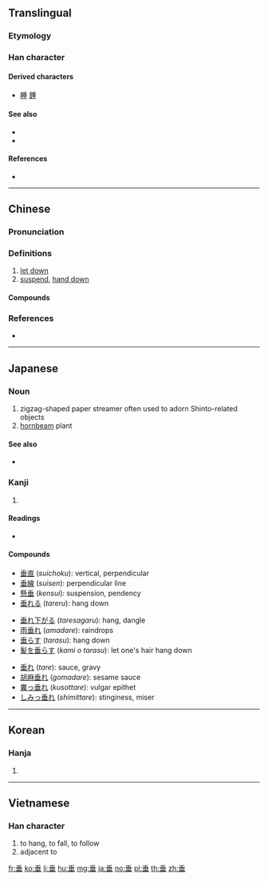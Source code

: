 {{character info/new}}
{{also|埀}}
==Translingual==
{{stroke order|type=animate}}
===Etymology===
{{Han etyl}}

===Han character===
{{Han char|rn=32|rad=土|as=05|sn=8|four=20104|canj=HJTM}}

====Derived characters====
* [[睡]] [[錘]]

====See also====
* {{l|mul|乗}} <!-- graphically similar, similar etymology -->
* {{l|mul|重}} <!-- graphically similar, can be confused in compounds -->

====References====
* {{Han ref|kx=0227.160|dkj=05012|dj=0463.020|hdz=10432.050|uh=5782|ud=22402|bh=ABAB|bd=43947}}

----

==Chinese==
{{zh-forms}}

===Pronunciation===
{{zh-pron
|m=chuí
|c=seoi4
|mn=sôe/sûi/sê
|mn_note=sôe - vernacular, sûi - literary
|mc=y
|oc=y
|cat=v
}}

===Definitions===
{{zh-hanzi}}

# [[let down]]
# [[suspend]], [[hand down]]

====Compounds====
{{zh-der|垂愛|垂成|垂垂|垂釣|垂範|垂掛|垂花門|垂絕|垂老|垂淚|垂憐|垂簾聽政|垂柳|垂落|垂暮|垂念|垂盼|垂泣|垂青|垂示|垂手|垂首|垂死|垂體|垂涕|垂髫|垂頭喪氣|垂亡|垂危|垂問|垂涎|垂線|垂懸|垂詢|垂楊柳|垂衣拱手|垂直|垂直帶|垂直關係|垂直貿易|垂直起落飛機|垂直尾翼|下垂|並垂不朽|事敗垂成|低垂|公垂線|創業垂統|功垂竹帛|功墮垂成|功敗垂成|北垂|南垂|厄利垂亞|名垂不朽|名垂後世|名垂竹帛|名垂罔極|名垂青史|四垂|坐不垂堂|垂下|垂名|垂名竹帛|垂命|垂堂|垂察|垂心|垂憫|垂手可得|垂手而得|垂手過膝|垂披|垂拱|垂拱而治|垂教|垂於將來|垂棘|垂楊|垂橐|垂櫜|垂死掙扎|垂涎三尺|垂涎欲滴|垂照|垂璧|垂白|垂白上僂|垂白之親|垂直線|垂直起飛|垂直距離|垂直面|垂簾|垂統|垂絲|垂綸|垂線足|垂翅|垂聽|垂裕後昆|垂足|垂鑒|垂陰|垂露|垂面|垂頭|垂頭拱手|垂頭搨翼|垂首喪氣|垂馨千祀|垂髮|夜幕低垂|奄奄垂絕|德垂後裔|愴然垂首|懷金垂紫|懸壅垂|懸針垂露|披垂|拖紫垂青|拱手垂裳|敗於垂成|染指垂涎|永垂不朽|海立雲垂|涕淚交垂|獨垂青盼|眉垂目合|綈袍垂愛|綠楊垂柳|羊裘垂釣|耳垂|聯垂|胃下垂|腦下垂體|舯垂|艉垂標|艏垂標|西垂|邥垂|鉛垂線|飛蠅垂珠|饞涎欲垂|鳴琴垂拱}}

===References===
* {{R:nan:thcwdq}}

{{zh-cat|Intermediate}}

----

==Japanese==

===Noun===
{{ja-noun|しで}}

# zigzag-shaped paper streamer often used to adorn Shinto-related objects
# [[hornbeam]] plant

====See also====
* {{l|ja|四手}}

===Kanji===
{{ja-kanji|grade=6|rs=土05}}

# {{defn|lang=ja|sort=土05}}

====Readings====
* {{ja-readings|goon=[[ずい]] (zui) {{non-joyo-reading}}|kanon=[[すい]] (sui)|kun=[[たれる]] ([[垂れる]], tareru), [[たらす]] ([[垂らす]], tarasu), [[たれ]] ([[垂れ]], tare), [[なんなんとす]] ([[垂す]], nannantosu)|nanori=[[たる]] (taru), [[だれ]] (dare)}}

====Compounds====
{{top3}}
* [[垂直]] (''suichoku''): vertical, perpendicular
* [[垂線]] (''suisen''): perpendicular line
* [[懸垂]] (''kensui''): suspension, pendency
* [[垂れる]] (''tareru''): hang down
{{mid3}}
* [[垂れ下がる]] (''taresagaru''): hang, dangle
* [[雨垂れ]] (''amadare''): raindrops
* [[垂らす]] (''tarasu''): hang down
* [[髪を垂らす]] (''kami o tarasu''): let one's hair hang down
{{mid3}}
* [[垂れ]] (''tare''): sauce, gravy
* [[胡麻垂れ]] (''gomadare''): sesame sauce
* [[糞っ垂れ]] (''kusottare''): vulgar epithet
* [[しみっ垂れ]] (''shimittare''): stinginess, miser
{{bottom}}

----

==Korean==

===Hanja===
{{ko-hanja|hangeul=수}}

# {{defn|lang=ko|sort=土05}}

----

==Vietnamese==

===Han character===
{{vi-hantu|thùy|rs=土05}}

# to hang, to fall, to follow
# adjacent to

[[fr:垂]]
[[ko:垂]]
[[li:垂]]
[[hu:垂]]
[[mg:垂]]
[[ja:垂]]
[[no:垂]]
[[pl:垂]]
[[th:垂]]
[[zh:垂]]